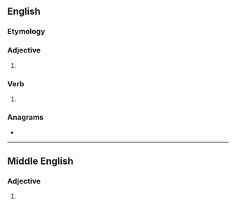 ==English==

===Etymology===
{{suffix|en|right|est}}

===Adjective===
{{head|en|superlative adjective}}

# {{en-superlative of|right}}

===Verb===
{{head|en|verb form}}

# {{en-archaic second-person singular of|right}}

===Anagrams===
* {{anagrams|en|a=eghirstt|streight|tighters}}

----

==Middle English==

===Adjective===
{{head|enm|adjective form}}

# {{superlative of|enm|right}}
